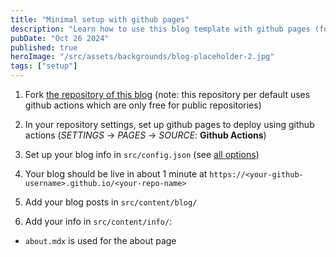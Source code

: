 ```yaml
---
title: "Minimal setup with github pages"
description: "Learn how to use this blog template with github pages (for free, with no coding required)"
pubDate: "Oct 26 2024"
published: true
heroImage: "/src/assets/backgrounds/blog-placeholder-2.jpg"
tags: ["setup"]
---
```


1. Fork [the repository of this blog](https://github.com/flo-bit/blog-template) (note: this repository per default uses github actions which are only free for public repositories)

2. In your repository settings, set up github pages to deploy using github actions (*SETTINGS* -> *PAGES* -> *SOURCE*: **Github Actions**)

3. Set up your blog info in `src/config.json` (see [all options](../configuring-the-blog))

4. Your blog should be live in about 1 minute at `https://<your-github-username>.github.io/<your-repo-name>`

5. Add your blog posts in `src/content/blog/`

6. Add your info in `src/content/info/`:

- `about.mdx` is used for the about page
